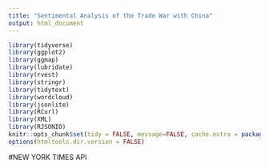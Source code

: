 ```yaml
---
title: "Sentimental Analysis of the Trade War with China"
output: html_document
---
```


```r
library(tidyverse)
library(ggplot2)
library(ggmap)
library(lubridate)
library(rvest)
library(stringr)
library(tidytext)
library(wordcloud)
library(jsonlite)
library(RCurl)
library(XML)
library(RJSONIO)
knitr::opts_chunk$set(tidy = FALSE, message=FALSE, cache.extra = packageVersion('tufte'))
options(htmltools.dir.version = FALSE)
```



#NEW YORK TIMES API


```r

```

